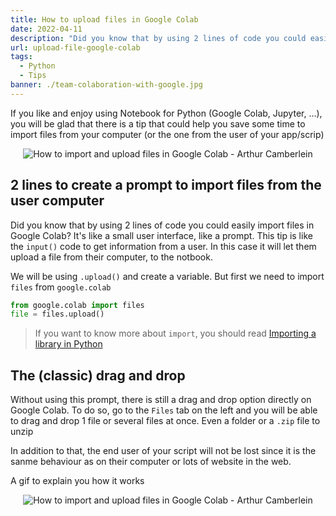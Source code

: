 ```yaml
---
title: How to upload files in Google Colab
date: 2022-04-11
description: "Did you know that by using 2 lines of code you could easily import files in Google Colab? And other files related tips"
url: upload-file-google-colab
tags:
  - Python
  - Tips
banner: ./team-colaboration-with-google.jpg
---
```


If you like and enjoy using Notebook for Python (Google Colab, Jupyter, ...), you will be glad that there is a tip that could help you save some time to import files from your computer (or the one from the user of your app/scrip)

<p align="center">
  <img src="./team-colaboration-with-google.jpg" alt="How to import and upload files in Google Colab - Arthur Camberlein" title="Team meeting and colaboration with Google (maybe)" />
</p>

## 2 lines to create a prompt to import files from the user computer

Did you know that by using 2 lines of code you could easily import files in Google Colab? It's like a small user interface, like a prompt. This tip is like the `input()` code to get information from a user. In this case it will let them upload a file from their computer, to the notbook.

We will be using `.upload()` and create a variable. But first we need to import `files` from `google.colab`

```python
from google.colab import files
file = files.upload()
```

> If you want to know more about `import`, you should read [Importing a library in Python](/how-to-import-python-libraries)

## The (classic) drag and drop

Without using this prompt, there is still a drag and drop option directly on Google Colab. To do so, go to the `Files` tab on the left and you will be able to drag and drop 1 file or several files at once. Even a folder or a `.zip` file to unzip

In addition to that, the end user of your script will not be lost since it is the sanme behaviour as on their computer or lots of website in the web.

A gif to explain you how it works
<p align="center">
  <img src="./import-files-google-colab.gif" alt="How to import and upload files in Google Colab - Arthur Camberlein" title="The how-to gif to import and upload files in Google Colab" />
</p>
